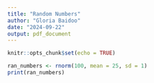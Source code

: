 ```yaml
---
title: "Random Numbers"
author: "Gloria Baidoo"
date: "2024-09-22"
output: pdf_document
---
```


```r
knitr::opts_chunk$set(echo = TRUE)
```

```r
ran_numbers <- rnorm(100, mean = 25, sd = 1)
print(ran_numbers)
```
